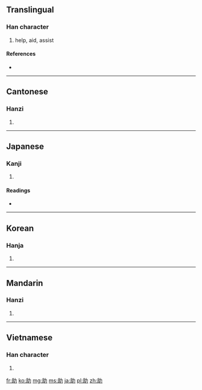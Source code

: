 ==Translingual==

===Han character===
{{Han char|rn=19|rad=力|as=05|sn=7|four=7412<sub>7</sub>|canj=月一大尸 (BMKS)}}

# help, aid, assist

====References====
* {{Han ref|kx=0146.270|dkj=02313|dj=0330.160|hdz=10368.080|uh=52A9|ud=21161|bh=A755|bd=42837}}

----

==Cantonese==

===Hanzi===
{{yue-hanzi|jyut=|y=jo6}}

# {{defn|Cantonese|sort=力05}}

----

==Japanese==

===Kanji===
{{ja-kanji|grade=3|rs=力05}}

# {{defn|Japanese|sort=力05}}

====Readings====
* {{ja-readings|on=[[じょ]] (jo), [[しょ]] (sho)|kun=[[たすける]] (tasukeru), [[すけ]] (suke)}}

----

==Korean==

===Hanja===
{{ko-hanja|hangeul=조|rv=jo|mr=cho}}

# {{defn|Korean|sort=力05}}

----

==Mandarin==

===Hanzi===
{{cmn-hanzi|pin=[[zhù]] ([[zhu4]])|wg=chu<sup>4</sup>}}

# {{defn|Mandarin|sort=力05}}

----

==Vietnamese==

===Han character===
{{vi-hantu|[[trợ]], [[rợ]], [[chợ]], [[chữa]], [[đợ]]|rs=力05}}

# {{defn|Vietnamese|sort=力05}}

[[fr:助]]
[[ko:助]]
[[mg:助]]
[[ms:助]]
[[ja:助]]
[[pl:助]]
[[zh:助]]